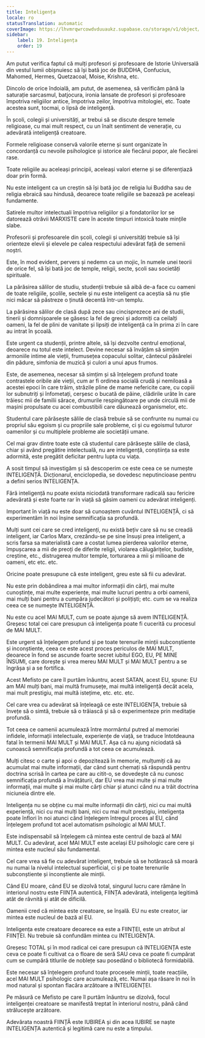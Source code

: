 ```yaml
---
title: Inteligența
locale: ro
statusTranslation: automatic
coverImage: https://lhvmrqwrcowdvduuaukz.supabase.co/storage/v1/object/public/strapi-uploads/small_cover-educacion-fundamental.webp-2d51a7828a2b1309555be27f7e2a61a0.webp
sidebar:
    label: 19. Inteligența
    order: 19
---
```

Am putut verifica faptul că mulți profesori și profesoare de Istorie Universală din vestul lumii obișnuiesc să își bată joc de BUDDHA, Confucius, Mahomed, Hermes, Quetzacoal, Moise, Krishna, etc.

Dincolo de orice îndoială, am putut, de asemenea, să verificăm până la saturație sarcasmul, batjocura, ironia lansate de profesori și profesoare împotriva religiilor antice, împotriva zeilor, împotriva mitologiei, etc. Toate acestea sunt, tocmai, o lipsă de inteligență.

În școli, colegii și universități, ar trebui să se discute despre temele religioase, cu mai mult respect, cu un înalt sentiment de venerație, cu adevărată inteligență creatoare.

Formele religioase conservă valorile eterne și sunt organizate în concordanță cu nevoile psihologice și istorice ale fiecărui popor, ale fiecărei rase.

Toate religiile au aceleași principii, aceleași valori eterne și se diferențiază doar prin formă.

Nu este inteligent ca un creștin să își bată joc de religia lui Buddha sau de religia ebraică sau hindusă, deoarece toate religiile se bazează pe aceleași fundamente.

Satirele multor intelectuali împotriva religiilor și a fondatorilor lor se datorează otrăvii MARXISTE care în aceste timpuri intoxică toate mințile slabe.

Profesorii și profesoarele din școli, colegii și universități trebuie să își orienteze elevii și elevele pe calea respectului adevărat față de semenii noștri.

Este, în mod evident, pervers și nedemn ca un mojic, în numele unei teorii de orice fel, să își bată joc de temple, religii, secte, școli sau societăți spirituale.

La părăsirea sălilor de studiu, studenții trebuie să aibă de-a face cu oameni de toate religiile, școlile, sectele și nu este inteligent ca aceștia să nu știe nici măcar să păstreze o ținută decentă într-un templu.

La părăsirea sălilor de clasă după zece sau cincisprezece ani de studii, tinerii și domnișoarele se găsesc la fel de greoi și adormiți ca ceilalți oameni, la fel de plini de vanitate și lipsiți de inteligență ca în prima zi în care au intrat în școală.

Este urgent ca studenții, printre altele, să își dezvolte centrul emoțional, deoarece nu totul este intelect. Devine necesar să învățăm să simțim armoniile intime ale vieții, frumusețea copacului solitar, cântecul păsărelei din pădure, simfonia de muzică și culori a unui apus frumos.

Este, de asemenea, necesar să simțim și să înțelegem profund toate contrastele oribile ale vieții, cum ar fi ordinea socială crudă și nemiloasă a acestei epoci în care trăim, străzile pline de mame nefericite care, cu copiii lor subnutriți și înfometați, cerșesc o bucată de pâine, clădirile urâte în care trăiesc mii de familii sărace, drumurile respingătoare pe unde circulă mii de mașini propulsate cu acei combustibili care dăunează organismelor, etc.

Studentul care părăsește sălile de clasă trebuie să se confrunte nu numai cu propriul său egoism și cu propriile sale probleme, ci și cu egoismul tuturor oamenilor și cu multiplele probleme ale societății umane.

Cel mai grav dintre toate este că studentul care părăsește sălile de clasă, chiar și având pregătire intelectuală, nu are inteligență, conștiința sa este adormită, este pregătit deficitar pentru lupta cu viața.

A sosit timpul să investigăm și să descoperim ce este ceea ce se numește INTELIGENȚĂ. Dicționarul, enciclopedia, se dovedesc neputincioase pentru a defini serios INTELIGENȚA.

Fără inteligență nu poate exista niciodată transformare radicală sau fericire adevărată și este foarte rar în viață să găsim oameni cu adevărat inteligenți.

Important în viață nu este doar să cunoaștem cuvântul INTELIGENȚĂ, ci să experimentăm în noi înșine semnificația sa profundă.

Mulți sunt cei care se cred inteligenți, nu există bețiv care să nu se creadă inteligent, iar Carlos Marx, crezându-se pe sine însuși prea inteligent, a scris farsa sa materialistă care a costat lumea pierderea valorilor eterne, împușcarea a mii de preoți de diferite religii, violarea călugărițelor, budiste, creștine, etc., distrugerea multor temple, torturarea a mii și milioane de oameni, etc etc. etc.

Oricine poate presupune că este inteligent, greu este să fii cu adevărat.

Nu este prin dobândirea a mai multor informații din cărți, mai multe cunoștințe, mai multe experiențe, mai multe lucruri pentru a orbi oamenii, mai mulți bani pentru a cumpăra judecători și polițiști; etc. cum se va realiza ceea ce se numește INTELIGENȚĂ.

Nu este cu acel MAI MULT, cum se poate ajunge să avem INTELIGENȚĂ. Greșesc total cei care presupun că inteligența poate fi cucerită cu procesul de MAI MULT.

Este urgent să înțelegem profund și pe toate terenurile minții subconștiente și inconștiente, ceea ce este acest proces periculos de MAI MULT, deoarece în fond se ascunde foarte secret iubitul EGO, EU, PE MINE ÎNSUMI, care dorește și vrea mereu MAI MULT și MAI MULT pentru a se îngrășa și a se fortifica.

Acest Mefisto pe care îl purtăm înăuntru, acest SATAN, acest EU, spune: EU am MAI mulți bani, mai multă frumusețe, mai multă inteligență decât acela, mai mult prestigiu, mai multă istețime, etc. etc. etc.

Cel care vrea cu adevărat să înțeleagă ce este INTELIGENȚA, trebuie să învețe să o simtă, trebuie să o trăiască și să o experimenteze prin meditație profundă.

Tot ceea ce oamenii acumulează între mormântul putred al memoriei infidele, informații intelectuale, experiențe de viață, se traduce întotdeauna fatal în termenii MAI MULT și MAI MULT. Așa că nu ajung niciodată să cunoască semnificația profundă a tot ceea ce acumulează.

Mulți citesc o carte și apoi o depozitează în memorie, mulțumiți că au acumulat mai multe informații, dar când sunt chemați să răspundă pentru doctrina scrisă în cartea pe care au citit-o, se dovedește că nu cunosc semnificația profundă a învățăturii, dar EU vrea mai multe și mai multe informații, mai multe și mai multe cărți chiar și atunci când nu a trăit doctrina niciuneia dintre ele.

Inteligența nu se obține cu mai multe informații din cărți, nici cu mai multă experiență, nici cu mai mulți bani, nici cu mai mult prestigiu, inteligența poate înflori în noi atunci când înțelegem întregul proces al EU, când înțelegem profund tot acel automatism psihologic al MAI MULT.

Este indispensabil să înțelegem că mintea este centrul de bază al MAI MULT. Cu adevărat, acel MAI MULT este același EU psihologic care cere și mintea este nucleul său fundamental.

Cel care vrea să fie cu adevărat inteligent, trebuie să se hotărască să moară nu numai la nivelul intelectual superficial, ci și pe toate terenurile subconștiente și inconștiente ale minții.

Când EU moare, când EU se dizolvă total, singurul lucru care rămâne în interiorul nostru este FIINȚA autentică, FIINȚA adevărată, inteligența legitimă atât de râvnită și atât de dificilă.

Oamenii cred că mintea este creatoare, se înșală. EU nu este creator, iar mintea este nucleul de bază al EU.

Inteligența este creatoare deoarece ea este a FIINȚEI, este un atribut al FIINȚEI. Nu trebuie să confundăm mintea cu INTELIGENȚA.

Greșesc TOTAL și în mod radical cei care presupun că INTELIGENȚA este ceva ce poate fi cultivat ca o floare de seră SAU ceva ce poate fi cumpărat cum se cumpără titlurile de noblețe sau posedând o bibliotecă formidabilă.

Este necesar să înțelegem profund toate procesele minții, toate reacțiile, acel MAI MULT psihologic care acumulează, etc. Numai așa răsare în noi în mod natural și spontan flacăra arzătoare a INTELIGENȚEI.

Pe măsură ce Mefisto pe care îl purtăm înăuntru se dizolvă, focul inteligenței creatoare se manifestă treptat în interiorul nostru, până când strălucește arzătoare.

Adevărata noastră FIINȚĂ este IUBIREA și din acea IUBIRE se naște INTELIGENȚA autentică și legitimă care nu este a timpului.

